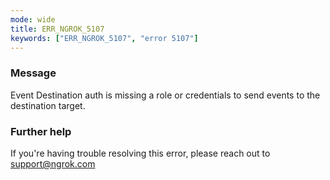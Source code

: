 ```yaml
---
mode: wide
title: ERR_NGROK_5107
keywords: ["ERR_NGROK_5107", "error 5107"]
---
```



### Message

Event Destination auth is missing a role or credentials to send events to the destination target.

<ErrorDetails />

### Further help

If you're having trouble resolving this error, please reach out to [support@ngrok.com](mailto:support@ngrok.com?subject=Help%20with%20ERR_NGROK_5107)
